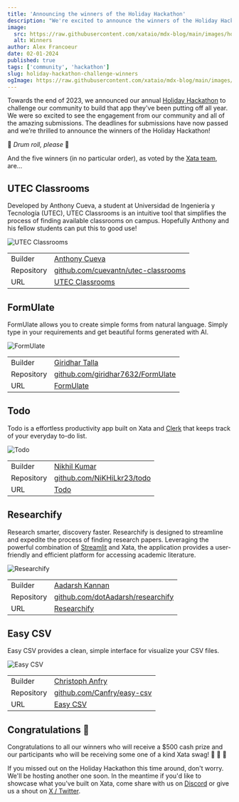 ```yaml
---
title: 'Announcing the winners of the Holiday Hackathon'
description: "We're excited to announce the winners of the Holiday Hackathon"
image:
  src: https://raw.githubusercontent.com/xataio/mdx-blog/main/images/holiday-hackathon-winners.png
  alt: Winners
author: Alex Francoeur
date: 02-01-2024
published: true
tags: ['community', 'hackathon']
slug: holiday-hackathon-challenge-winners
ogImage: https://raw.githubusercontent.com/xataio/mdx-blog/main/images/holiday-hackathon-winners.png
---
```


Towards the end of 2023, we announced our annual [Holiday Hackathon](https://xata.io/blog/xata-holiday-hackathon) to challenge our community to build that app they've been putting off all year. We were so excited to see the engagement from our community and all of the amazing submissions. The deadlines for submissions have now passed and we’re thrilled to announce the winners of the Holiday Hackathon!

🥁 _Drum roll, please_ 🥁

And the five winners (in no particular order), as voted by the [Xata team](https://xata.io/about), are…

## UTEC Classrooms

Developed by Anthony Cueva, a student at Universidad de Ingeniería y Tecnología (UTEC), UTEC Classrooms is an intuitive tool that simplifies the process of finding available classrooms on campus. Hopefully Anthony and his fellow students can put this to good use!

![UTEC Classrooms](/images/holiday-hackathon-utec.png)

|            |                                                                                    |
| ---------- | ---------------------------------------------------------------------------------- |
| Builder    | [Anthony Cueva](https://www.linkedin.com/in/cuevantn/)                             |
| Repository | [github.com/cuevantn/utec-classrooms](https://github.com/cuevantn/utec-classrooms) |
| URL        | [UTEC Classrooms](https://utec-classrooms.vercel.app/)                             |

## FormUlate

FormUlate allows you to create simple forms from natural language. Simply type in your requirements and get beautiful forms generated with AI.

![FormUlate](/images/holiday-hackathon-formulate.png)

|            |                                                                                |
| ---------- | ------------------------------------------------------------------------------ |
| Builder    | [Giridhar Talla](https://twitter.com/giridhar_talla)                           |
| Repository | [github.com/giridhar7632/FormUlate](https://github.com/giridhar7632/FormUlate) |
| URL        | [FormUlate](https://formulate-six.vercel.app/)                                 |

## Todo

Todo is a effortless productivity app built on Xata and [Clerk](https://clerk.com/) that keeps track of your everyday to-do list.

![Todo](/images/holiday-hackathon-todo.png)

|            |                                                                  |
| ---------- | ---------------------------------------------------------------- |
| Builder    | [Nikhil Kumar](https://twitter.com/nikhilkr1221)                 |
| Repository | [github.com/NiKHiLkr23/todo](https://github.com/NiKHiLkr23/todo) |
| URL        | [Todo](https://todo-eight-tau.vercel.app/)                       |

## Researchify

Research smarter, discovery faster. Researchify is designed to streamline and expedite the process of finding research papers. Leveraging the powerful combination of [Streamlit](https://streamlit.io/) and Xata, the application provides a user-friendly and efficient platform for accessing academic literature.

![Researchify](/images/holiday-hackathon-researchify.png)

|            |                                                                                |
| ---------- | ------------------------------------------------------------------------------ |
| Builder    | [Aadarsh Kannan](https://twitter.com/dotAadarsh)                               |
| Repository | [github.com/dotAadarsh/researchify](https://github.com/dotAadarsh/researchify) |
| URL        | [Researchify](https://researchify.streamlit.app/)                              |

## Easy CSV

Easy CSV provides a clean, simple interface for visualize your CSV files.

![Easy CSV](/images/holiday-hackathon-easy-csv.png)

|            |                                                                  |
| ---------- | ---------------------------------------------------------------- |
| Builder    | [Christoph Anfry](https://twitter.com/ChristopheAnfry)           |
| Repository | [github.com/Canfry/easy-csv](https://github.com/Canfry/easy-csv) |
| URL        | [Easy CSV](https://easy-csv.netlify.app/)                        |

## Congratulations 🎉

Congratulations to all our winners who will receive a $500 cash prize and our participants who will be receiving some one of a kind Xata swag! 🍾 🎉 🦋

If you missed out on the Holiday Hackathon this time around, don't worry. We'll be hosting another one soon. In the meantime if you'd like to showcase what you've built on Xata, come share with us on [Discord](https://xata.io/discord) or give us a shout on [X / Twitter](https://twitter.com/xata).

